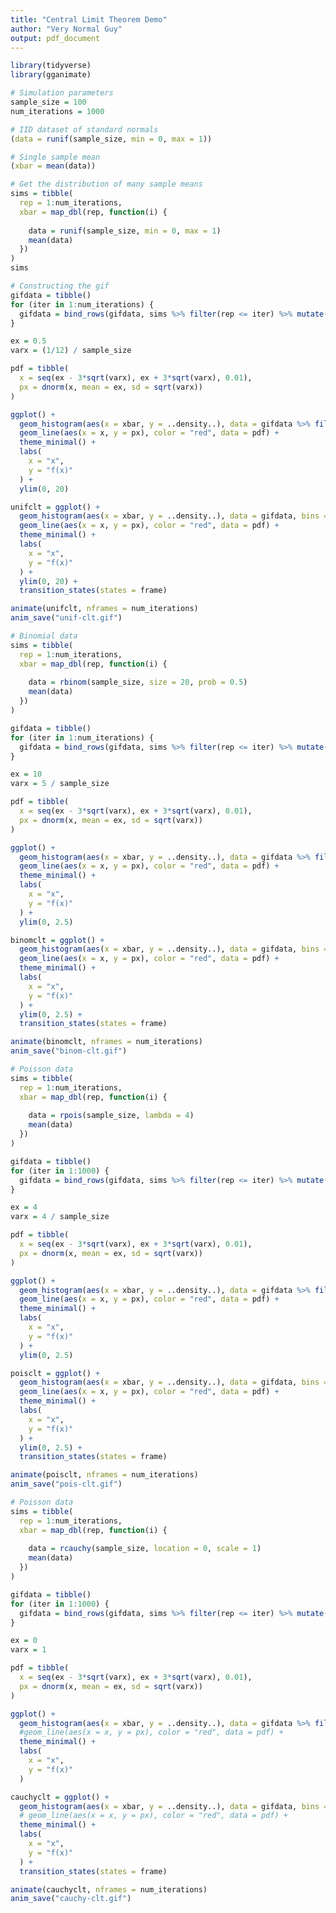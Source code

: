 ```yaml
---
title: "Central Limit Theorem Demo"
author: "Very Normal Guy"
output: pdf_document
---
```


```r
library(tidyverse)
library(gganimate)
```

```r
# Simulation parameters
sample_size = 100
num_iterations = 1000

# IID dataset of standard normals
(data = runif(sample_size, min = 0, max = 1))

# Single sample mean
(xbar = mean(data))

# Get the distribution of many sample means
sims = tibble(
  rep = 1:num_iterations,
  xbar = map_dbl(rep, function(i) {
    
    data = runif(sample_size, min = 0, max = 1)
    mean(data)
  })
)
sims
```

```r
# Constructing the gif
gifdata = tibble()
for (iter in 1:num_iterations) {
  gifdata = bind_rows(gifdata, sims %>% filter(rep <= iter) %>% mutate(frame = iter))
}

ex = 0.5
varx = (1/12) / sample_size

pdf = tibble(
  x = seq(ex - 3*sqrt(varx), ex + 3*sqrt(varx), 0.01),
  px = dnorm(x, mean = ex, sd = sqrt(varx))
)

ggplot() +
  geom_histogram(aes(x = xbar, y = ..density..), data = gifdata %>% filter(frame == 1000), bins = 50, fill = "#FFBF00", color = "#002851") +
  geom_line(aes(x = x, y = px), color = "red", data = pdf) +
  theme_minimal() +
  labs(
    x = "x",
    y = "f(x)"
  ) +
  ylim(0, 20) 

unifclt = ggplot() +
  geom_histogram(aes(x = xbar, y = ..density..), data = gifdata, bins = 50, fill = "#FFBF00", color = "#002851") +
  geom_line(aes(x = x, y = px), color = "red", data = pdf) +
  theme_minimal() +
  labs(
    x = "x",
    y = "f(x)"
  ) + 
  ylim(0, 20) +
  transition_states(states = frame)

animate(unifclt, nframes = num_iterations)
anim_save("unif-clt.gif")
```

```r
# Binomial data
sims = tibble(
  rep = 1:num_iterations,
  xbar = map_dbl(rep, function(i) {
    
    data = rbinom(sample_size, size = 20, prob = 0.5)
    mean(data)
  })
)

gifdata = tibble()
for (iter in 1:num_iterations) {
  gifdata = bind_rows(gifdata, sims %>% filter(rep <= iter) %>% mutate(frame = iter))
}

ex = 10
varx = 5 / sample_size

pdf = tibble(
  x = seq(ex - 3*sqrt(varx), ex + 3*sqrt(varx), 0.01),
  px = dnorm(x, mean = ex, sd = sqrt(varx))
)

ggplot() +
  geom_histogram(aes(x = xbar, y = ..density..), data = gifdata %>% filter(frame == 1000), bins = 50, fill = "#FFBF00", color = "#002851") +
  geom_line(aes(x = x, y = px), color = "red", data = pdf) +
  theme_minimal() +
  labs(
    x = "x",
    y = "f(x)"
  ) +
  ylim(0, 2.5)

binomclt = ggplot() +
  geom_histogram(aes(x = xbar, y = ..density..), data = gifdata, bins = 50, fill = "#FFBF00", color = "#002851") +
  geom_line(aes(x = x, y = px), color = "red", data = pdf) +
  theme_minimal() +
  labs(
    x = "x",
    y = "f(x)"
  ) + 
  ylim(0, 2.5) +
  transition_states(states = frame)

animate(binomclt, nframes = num_iterations)
anim_save("binom-clt.gif")
```

```r
# Poisson data
sims = tibble(
  rep = 1:num_iterations,
  xbar = map_dbl(rep, function(i) {
    
    data = rpois(sample_size, lambda = 4)
    mean(data)
  })
)

gifdata = tibble()
for (iter in 1:1000) {
  gifdata = bind_rows(gifdata, sims %>% filter(rep <= iter) %>% mutate(frame = iter))
}

ex = 4
varx = 4 / sample_size

pdf = tibble(
  x = seq(ex - 3*sqrt(varx), ex + 3*sqrt(varx), 0.01),
  px = dnorm(x, mean = ex, sd = sqrt(varx))
)

ggplot() +
  geom_histogram(aes(x = xbar, y = ..density..), data = gifdata %>% filter(frame == 1000), bins = 50, fill = "#FFBF00", color = "#002851") +
  geom_line(aes(x = x, y = px), color = "red", data = pdf) +
  theme_minimal() +
  labs(
    x = "x",
    y = "f(x)"
  ) +
  ylim(0, 2.5) 

poisclt = ggplot() +
  geom_histogram(aes(x = xbar, y = ..density..), data = gifdata, bins = 50, fill = "#FFBF00", color = "#002851") +
  geom_line(aes(x = x, y = px), color = "red", data = pdf) +
  theme_minimal() +
  labs(
    x = "x",
    y = "f(x)"
  ) + 
  ylim(0, 2.5) +
  transition_states(states = frame)

animate(poisclt, nframes = num_iterations)
anim_save("pois-clt.gif")
```


```r
# Poisson data
sims = tibble(
  rep = 1:num_iterations,
  xbar = map_dbl(rep, function(i) {
    
    data = rcauchy(sample_size, location = 0, scale = 1)
    mean(data)
  })
)

gifdata = tibble()
for (iter in 1:1000) {
  gifdata = bind_rows(gifdata, sims %>% filter(rep <= iter) %>% mutate(frame = iter))
}

ex = 0
varx = 1

pdf = tibble(
  x = seq(ex - 3*sqrt(varx), ex + 3*sqrt(varx), 0.01),
  px = dnorm(x, mean = ex, sd = sqrt(varx))
)

ggplot() +
  geom_histogram(aes(x = xbar, y = ..density..), data = gifdata %>% filter(frame == 1000), bins = 50, fill = "#FFBF00", color = "#002851") +
  #geom_line(aes(x = x, y = px), color = "red", data = pdf) +
  theme_minimal() +
  labs(
    x = "x",
    y = "f(x)"
  ) 

cauchyclt = ggplot() +
  geom_histogram(aes(x = xbar, y = ..density..), data = gifdata, bins = 50, fill = "#FFBF00", color = "#002851") +
  # geom_line(aes(x = x, y = px), color = "red", data = pdf) +
  theme_minimal() +
  labs(
    x = "x",
    y = "f(x)"
  ) +
  transition_states(states = frame)

animate(cauchyclt, nframes = num_iterations)
anim_save("cauchy-clt.gif")
```
